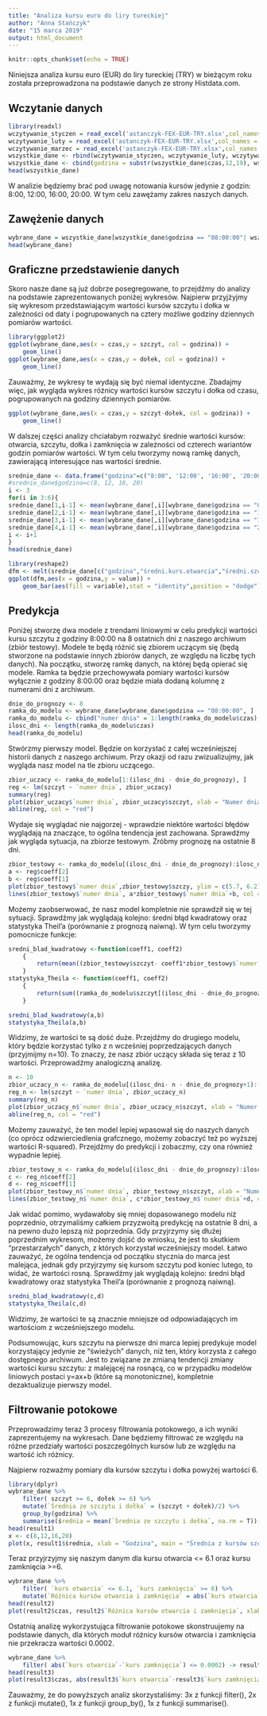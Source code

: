 ```yaml
---
title: "Analiza kursu euro do liry tureckiej"
author: "Anna Stańczyk"
date: "15 marca 2019"
output: html_document
---
```


```r
knitr::opts_chunk$set(echo = TRUE)
```
Niniejsza analiza kursu euro (EUR) do liry tureckiej (TRY) w bieżącym roku została przeprowadzona na podstawie danych ze strony Histdata.com. 

## Wczytanie danych
```r
library(readxl)
wczytywanie_styczen = read_excel('astanczyk-FEX-EUR-TRY.xlsx',col_names = c('czas','kurs otwarcia','szczyt', 'dołek', 'kurs zamknięcia', '0'),  sheet = 1)
wczytywanie_luty = read_excel('astanczyk-FEX-EUR-TRY.xlsx',col_names = c('czas','kurs otwarcia','szczyt', 'dołek', 'kurs zamknięcia', '0'),  sheet = 2)
wczytywanie_marzec = read_excel('astanczyk-FEX-EUR-TRY.xlsx',col_names = c('czas','kurs otwarcia','szczyt', 'dołek', 'kurs zamknięcia', '0'),  sheet = 3)
wszystkie_dane <- rbind(wczytywanie_styczen, wczytywanie_luty, wczytywanie_marzec)[1:5]
wszystkie_dane <- cbind(godzina = substr(wszystkie_dane$czas,12,19), wszystkie_dane)
head(wszystkie_dane)
```

W analizie będziemy brać pod uwagę notowania kursów jedynie z godzin: 8:00, 12:00, 16:00, 20:00. W tym celu zawężamy zakres naszych danych.

## Zawężenie danych
```r
wybrane_dane = wszystkie_dane[wszystkie_dane$godzina == "08:00:00"| wszystkie_dane$godzina == "12:00:00"| wszystkie_dane$godzina == "16:00:00"| wszystkie_dane$godzina == "20:00:00", ]
head(wybrane_dane)
```
## Graficzne przedstawienie danych
Skoro nasze dane są już dobrze posegregowane, to przejdźmy do analizy na podstawie zaprezentowanych poniżej wykresów. Najpierw przyjżyjmy się wykresom przedstawiającym wartości kursów szczytu i dołka w zależności od daty i pogrupowanych na cztery możliwe godziny dziennych pomiarów wartości. 
```r
library(ggplot2)
ggplot(wybrane_dane,aes(x = czas,y = szczyt, col = godzina)) + 
    geom_line()
ggplot(wybrane_dane,aes(x = czas,y = dołek, col = godzina)) + 
    geom_line()
```
Zauważmy, że wykresy te wydają się być niemal identyczne. Zbadajmy więc, jak wygląda wykres różnicy wartości kursów szczytu i dołka od czasu, pogrupowanych na godziny dziennych pomiarów.
```r
ggplot(wybrane_dane,aes(x = czas,y = szczyt-dołek, col = godzina)) + 
    geom_line()
```
W dalszej części analizy chciałabym rozważyć średnie wartości kursów: otwarcia, szczytu, dołka i zamknięcia w zależności od czterech wariantów godzin pomiarów wartości. W tym celu tworzymy nową ramkę danych, zawierającą interesujące nas wartości średnie.

```r
srednie_dane <- data.frame("godzina"=c("8:00", '12:00', '16:00', '20:00'), "średni kurs otwarcia"=1:4, "średni szczyt"=1:4, "średni dołek"=1:4, "średni kurs zamknięcia"=1:4)
#srednie_dane$godzina=c(8, 12, 16, 20)
i <- 3
for(i in 3:6){
srednie_dane[1,i-1] <- mean(wybrane_dane[,i][wybrane_dane$godzina == "08:00:00"])
srednie_dane[2,i-1] <- mean(wybrane_dane[,i][wybrane_dane$godzina == "12:00:00"])
srednie_dane[3,i-1] <- mean(wybrane_dane[,i][wybrane_dane$godzina == "16:00:00"])
srednie_dane[4,i-1] <- mean(wybrane_dane[,i][wybrane_dane$godzina == "20:00:00"])
i <- i+1
}
head(srednie_dane)
```

```r
library(reshape2)
dfm <- melt(srednie_dane[c("godzina","średni.kurs.otwarcia","średni.szczyt", "średni.dołek", "średni.kurs.zamknięcia")],id.vars = 1)
ggplot(dfm,aes(x = godzina,y = value)) + 
    geom_bar(aes(fill = variable),stat = "identity",position = "dodge") +coord_cartesian(ylim = c(6.06, 6.08), expand = FALSE) +ylab("Średnie kursy") + xlab("Godzina")+scale_fill_discrete(name = "") +scale_x_discrete(limits=c("8:00","12:00","16:00", "20:00"))
```

## Predykcja
Poniżej stworzę dwa modele z trendami liniowymi w celu predykcji wartości kursu szczytu z godziny 8:00:00 na 8 ostatnich dni z naszego archiwum (zbiór testowy). Modele te będą różnić się zbiorem uczącym się (będą stworzone na podstawie innych zbiorów danych, ze względu na liczbę tych danych).
Na początku, stworzę ramkę danych, na której będą opierać się modele. Ramka ta będzie przechowywała pomiary wartości kursów wyłącznie z godziny 8:00:00 oraz będzie miała dodaną kolumnę z numerami dni z archiwum.

```r
dnie_do_prognozy <- 8
ramka_do_modelu <- wybrane_dane[wybrane_dane$godzina == "08:00:00", ]
ramka_do_modelu <- cbind("numer dnia" = 1:length(ramka_do_modelu$czas), ramka_do_modelu)
ilosc_dni <- length(ramka_do_modelu$czas)
head(ramka_do_modelu)
```

Stwórzmy pierwszy model. Będzie on korzystać z całej wcześniejszej historii danych z naszego archiwum. Przy okazji od razu zwizualizujmy, jak wygląda nasz model na tle zbioru uczącego.
```r
zbior_uczacy <- ramka_do_modelu[1:(ilosc_dni - dnie_do_prognozy), ]
reg <- lm(szczyt ~ `numer dnia`, zbior_uczacy)
summary(reg)
plot(zbior_uczacy$`numer dnia`, zbior_uczacy$szczyt, xlab = "Numer dnia z archiwum", ylab = "Wartość kursu szczytu")
abline(reg, col = "red")
```

Wydaje się wyglądać nie najgorzej - wprawdzie niektóre wartości błędów wyglądają na znaczące, to ogólna tendencja jest zachowana. Sprawdźmy jak wygląda sytuacja, na zbiorze testowym. Zróbmy prognozę na ostatnie 8 dni.  
```r
zbior_testowy <- ramka_do_modelu[(ilosc_dni - dnie_do_prognozy):ilosc_dni, ]
a <- reg$coeff[2]
b <- reg$coeff[1]
plot(zbior_testowy$`numer dnia`,zbior_testowy$szczy, ylim = c(5.7, 6.2), xlab = "Numer dnia z archiwum", ylab = "Wartość kursu szczytu")
lines(zbior_testowy$`numer dnia`, a*zbior_testowy$`numer dnia`+b, col = "red")
```

Możemy zaobserwować, że nasz model kompletnie nie sprawdził się w tej sytuacji. Sprawdźmy jak wyglądają kolejno: średni błąd kwadratowy oraz statystyka Theil'a (porównanie z prognozą naiwną). W tym celu tworzymy pomocnicze funkcje:

```r
sredni_blad_kwadratowy <-function(coeff1, coeff2)
    {
        return(mean((zbior_testowy$szczyt- coeff1*zbior_testowy$`numer dnia`-coeff2)^2))
    }
statystyka_Theila <- function(coeff1, coeff2)
    {
        return(sum((ramka_do_modelu$szczyt[(ilosc_dni - dnie_do_prognozy-1):(ilosc_dni-1)]- coeff1*zbior_testowy$`numer dnia`-coeff2)^2)/sum((ramka_do_modelu$szczyt[(ilosc_dni - dnie_do_prognozy-1):(ilosc_dni-1)])^2))
    }
```

```r
sredni_blad_kwadratowy(a,b)
statystyka_Theila(a,b)
```
Widzimy, że wartości te są dość duże.
Przejdźmy do drugiego modelu, który będzie korzystać tylko z n wcześniej poprzedzających danych (przyjmijmy n=10). To znaczy, że nasz zbiór uczący składa się teraz z 10 wartości. Przeprowadźmy analogiczną analizę.

```r
n <- 10
zbior_uczacy_n <- ramka_do_modelu[(ilosc_dni- n - dnie_do_prognozy+1):(ilosc_dni - dnie_do_prognozy), ]
reg_n <- lm(szczyt ~ `numer dnia`, zbior_uczacy_n)
summary(reg_n)
plot(zbior_uczacy_n$`numer dnia`, zbior_uczacy_n$szczyt, xlab = "Numer dnia z archiwum", ylab = "Wartość kursu szczytu")
abline(reg_n, col = "red")
```

Możemy zauważyć, że ten model lepiej wpasował się do naszych danych (co oprócz odzwierciedlenia grafcznego, możemy zobaczyć też po wyższej wartości R-squared). Przejdźmy do predykcji i zobaczmy, czy ona również wypadnie lepiej. 

```r
zbior_testowy_n <- ramka_do_modelu[(ilosc_dni - dnie_do_prognozy):ilosc_dni, ]
c <- reg_n$coeff[2]
d <- reg_n$coeff[1]
plot(zbior_testowy_n$`numer dnia`, zbior_testowy_n$szczyt, xlab = "Numer dnia z archiwum", ylab = "Wartość kursu szczytu")
lines(zbior_testowy_n$`numer dnia`, c*zbior_testowy_n$`numer dnia`+d, col = "red")
```

Jak widać pomimo, wydawałoby się mniej dopasowanego modelu niż poprzednio, otrzymaliśmy całkiem przyzwoitą predykcję na ostatnie 8 dni, a na pewno dużo lepszą niż poprzednia. Gdy przyjrzymy się dłużej poprzednim wykresom, możemy dojść do wniosku, że jest to skutkiem "przestarzałych" danych, z których korzystał wcześniejszy model. Łatwo zauważyć, że ogólna tendencja od początku stycznia do marca jest malejąca, jednak gdy przyjrzymy się kursom szczytu pod koniec lutego, to widać, że wartości rosną. Sprawdźmy jak wyglądają kolejno: średni błąd kwadratowy oraz statystyka Theil'a (porównanie z prognozą naiwną).


```r
sredni_blad_kwadratowy(c,d)
statystyka_Theila(c,d)
```

Widzimy, że wartości te są znacznie mniejsze od odpowiadających im wartościom z wcześniejszego modelu.

Podsumowując, kurs szczytu na pierwsze dni marca lepiej predykuje model korzystający jedynie ze "świeżych" danych, niż ten, który korzysta z całego dostępnego archiwum. Jest to związane ze zmianą tendencji zmiany wartości kursu szczytu: z malejącej na rosnącą, co w przypadku modelów liniowych postaci y=ax+b (które są monotoniczne), kompletnie dezaktualizuje pierwszy model.


## Filtrowanie potokowe

Przeprowadzimy teraz 3 procesy filtrowania potokowego, a ich wyniki zaprezentujemy na wykresach. Dane będziemy filtrować ze względu na różne przedziały wartości poszczególnych kursów lub ze względu na wartość ich różnicy.

Najpierw rozważmy pomiary dla kursów szczytu i dołka powyżej wartości 6.

```r
library(dplyr)
wybrane_dane %>%
    filter( szczyt >= 6, dołek >= 6) %>%
    mutate(`Średnia ze szczytu i dołka` = (szczyt + dołek)/2) %>%
    group_by(godzina) %>%
    summarise(średnia = mean(`Średnia ze szczytu i dołka`, na.rm = T))-> result1
head(result1)
x <- c(8,12,16,20)
plot(x, result1$średnia, xlab = "Godzina", main = "Średnia z kursów szczytu i dołka dla wybranych wartości", ylab="", type ="l", col ="blue", lwd =3)
```

Teraz przyjrzyjmy się naszym danym dla kursu otwarcia <= 6.1 oraz kursu zamknięcia >=6.

```r
wybrane_dane %>%
    filter( `kurs otwarcia` <= 6.1, `kurs zamknięcia` >= 6) %>%
    mutate(`Różnica kursów otwarcia i zamknięcia` = abs(`kurs otwarcia` - `kurs zamknięcia`), `Różnica duża` = `Różnica kursów otwarcia i zamknięcia` > 0.001) -> result2
head(result2)
plot(result2$czas, result2$`Różnica kursów otwarcia i zamknięcia`, xlab = "Data pomiaru", main = "Różnica kursów otwarcia i zamknięcia dla wybranych wartości", ylab="", type ="l", col ="blue")
```

Ostatnią analizę wykorzystująca filtrowanie potokowe skonstruujemy na podstawie danych, dla których moduł różnicy kursów otwarcia i zamknięcia nie przekracza wartości 0.0002.

```r
wybrane_dane %>%
    filter( abs(`kurs otwarcia`-`kurs zamknięcia`) <= 0.0002) -> result3
head(result3)
plot(result3$czas, abs(result3$`kurs otwarcia`-result3$`kurs zamknięcia`), xlab = "Data pomiaru", main = "Różnica kursów otwarcia i zamknięcia dla tylko małych wartości", ylab="", type ="l", col ="blue")
```

Zauważmy, że do powyższych analiz skorzystaliśmy: 
3x z funkcji filter(),
2x z funkcji mutate(),
1x z funkcji group_by(),
1x z funkcji summarise().
